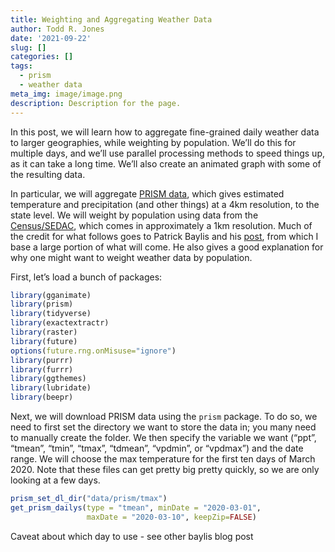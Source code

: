 ```yaml
---
title: Weighting and Aggregating Weather Data
author: Todd R. Jones
date: '2021-09-22'
slug: []
categories: []
tags:
  - prism
  - weather data
meta_img: image/image.png
description: Description for the page.
---
```


In this post, we will learn how to aggregate fine-grained daily weather data to larger geographies, while weighting by population. We'll do this for multiple days, and we'll use parallel processing methods to speed things up, as it can take a long time. We'll also create an animated graph with some of the resulting data. 

In particular, we will aggregate [PRISM data](https://prism.oregonstate.edu/), which gives estimated temperature and precipitation (and other things) at a 4km resolution, to the state level. We will weight by population using data from the [Census/SEDAC](https://sedac.ciesin.columbia.edu/data/set/usgrid-summary-file1-2000/data-download), which comes in approximately a 1km resolution. Much of the credit for what follows goes to Patrick Baylis and his [post](https://www.patrickbaylis.com/blog/2021-08-15-pop-weighted-weather/), from which I base a large portion of what will come. He also gives a good explanation for why one might want to weight weather data by population.

First, let's load a bunch of packages: 

```r
library(gganimate)
library(prism)
library(tidyverse) 
library(exactextractr)
library(raster)
library(future)
options(future.rng.onMisuse="ignore")
library(purrr)
library(furrr)
library(ggthemes)
library(lubridate)
library(beepr)
```

Next, we will download PRISM data using the `prism` package. To do so, we need to first set the directory we want to store the data in; you many need to manually create the folder. We then specify the variable we want ("ppt", "tmean", "tmin", "tmax", "tdmean", "vpdmin", or "vpdmax") and the date range. We will choose the max temperature for the first ten days of March 2020. Note that these files can get pretty big pretty quickly, so we are only looking at a few days.

```r
prism_set_dl_dir("data/prism/tmax")
get_prism_dailys(type = "tmean", minDate = "2020-03-01",
				 maxDate = "2020-03-10", keepZip=FALSE)
```





Caveat about which day to use - see other baylis blog post

